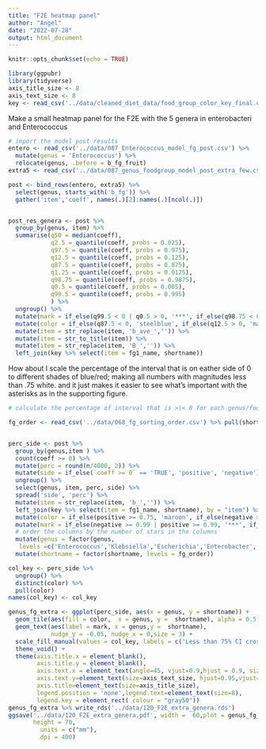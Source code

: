 ```yaml
---
title: "F2E heatmap panel"
author: "Angel"
date: "2022-07-28"
output: html_document
---
```


```r
knitr::opts_chunk$set(echo = TRUE)
```

```r
library(ggpubr)
library(tidyverse)
axis_title_size <- 8
axis_text_size <- 8
key <- read_csv('../data/cleaned_diet_data/food_group_color_key_final.csv', col_types = 'ccccc')
```

Make a small heatmap panel for the F2E with the 5 genera in enterobacteri and Enterococcus

```r
# import the model post results
entero <- read_csv('../data/087_Enterococcus_model_fg_post.csv') %>% 
  mutate(genus = 'Enterococcus') %>% 
  relocate(genus, .before = b_fg_fruit)
extra5 <- read_csv('../data/087_genus_foodgroup_model_post_extra_few.csv')

post <- bind_rows(entero, extra5) %>% 
  select(genus, starts_with('b_fg')) %>% 
  gather('item','coeff', names(.)[2]:names(.)[ncol(.)])


post_res_genera <- post %>% 
  group_by(genus, item) %>% 
  summarise(q50 = median(coeff),
            q2.5 = quantile(coeff, probs = 0.025),
            q97.5 = quantile(coeff, probs = 0.975),
            q12.5 = quantile(coeff, probs = 0.125),
            q87.5 = quantile(coeff, probs = 0.875),
            q1.25 = quantile(coeff, probs = 0.0125),
            q98.75 = quantile(coeff, probs = 0.9875),
            q0.5 = quantile(coeff, probs = 0.005),
            q99.5 = quantile(coeff, probs = 0.995)
            ) %>% 
  ungroup() %>% 
  mutate(mark = if_else(q99.5 < 0 | q0.5 > 0, '***', if_else(q98.75 < 0 | q1.25 > 0, '**', if_else(q97.5 < 0 | q2.5 > 0, '*', '')))) %>% 
  mutate(color = if_else(q87.5 < 0, 'steelblue', if_else(q12.5 > 0, 'maroon', 'white'))) %>% 
  mutate(item = str_replace(item, 'b_ave_','')) %>% 
  mutate(item = str_to_title(item)) %>% 
  mutate(item = str_replace(item, 'B_','')) %>% 
  left_join(key %>% select(item = fg1_name, shortname))

```

How about I scale the percentage of the interval that is on eather side of 0 to different shades of blue/red; making all numbers with magnitudes less than .75 white. and it just makes it easier to see what’s important with the asterisks as in the supporting figure.

```r
# calculate the percentage of interval that is >|< 0 for each genus/food combo

fg_order <- read_csv('../data/068_fg_sorting_order.csv') %>% pull(shortname)


perc_side <- post %>% 
  group_by(genus,item ) %>% 
  count(coeff >= 0) %>% 
  mutate(perc = round(n/4000, 2)) %>% 
  mutate(side = if_else(`coeff >= 0` == 'TRUE', 'positive', 'negative')) %>% 
  ungroup() %>% 
  select(genus, item, perc, side) %>% 
  spread('side', 'perc') %>% 
  mutate(item = str_replace(item, 'b_','')) %>% 
  left_join(key %>% select(item = fg1_name, shortname), by = "item") %>%
  mutate(color = if_else(positive >= 0.75, 'maroon', if_else(negative >= 0.75, 'steelblue', 'white'))) %>% 
  mutate(mark = if_else(negative >= 0.99 | positive >= 0.99, '***', if_else(negative >= 0.975 | positive >= 0.975, '**', if_else(negative >= 0.95 | positive >= 0.95, '*', '')))) %>% 
  # order the columns by the number of stars in the columns
  mutate(genus = factor(genus, 
   levels =c('Enterococcus','Klebsiella','Escherichia','Enterobacter','Citrobacter','Cronobacter'))) %>% 
  mutate(shortname = factor(shortname, levels = fg_order)) 
```

```r
col_key <- perc_side %>% 
  ungroup() %>% 
  distinct(color) %>% 
  pull(color)
names(col_key) <- col_key

genus_fg_extra <- ggplot(perc_side, aes(x = genus, y = shortname)) +
  geom_tile(aes(fill = color,  x = genus, y =  shortname), alpha = 0.5, color='gray0', width=1, height=1) +
  geom_text(aes(label = mark, x = genus,y =  shortname),
            nudge_y = -0.05, nudge_x = 0,size = 3) +
  scale_fill_manual(values = col_key, labels = c('Less than 75% CI crosses 0', '75% CI < 0 negative','75% CI > 0 positive')) +
  theme_void() +
  theme(axis.title.x = element_blank(),
        axis.title.y = element_blank(),
        axis.text.x = element_text(angle=45, vjust=0.9,hjust = 0.9, size=axis_text_size),
        axis.text.y=element_text(size=axis_text_size, hjust=0.95,vjust=0.2),
        axis.title=element_text(size=axis_title_size),
        legend.position = 'none',legend.text=element_text(size=8),
        legend.key = element_rect( colour = "gray50")) 
genus_fg_extra %>% write_rds('../data/120_F2E_extra_genera.rds')
ggsave('../data/120_F2E_extra_genera.pdf', width =  60,plot = genus_fg_extra,
       height = 70, 
         units = c("mm"),
         dpi = 400)
```